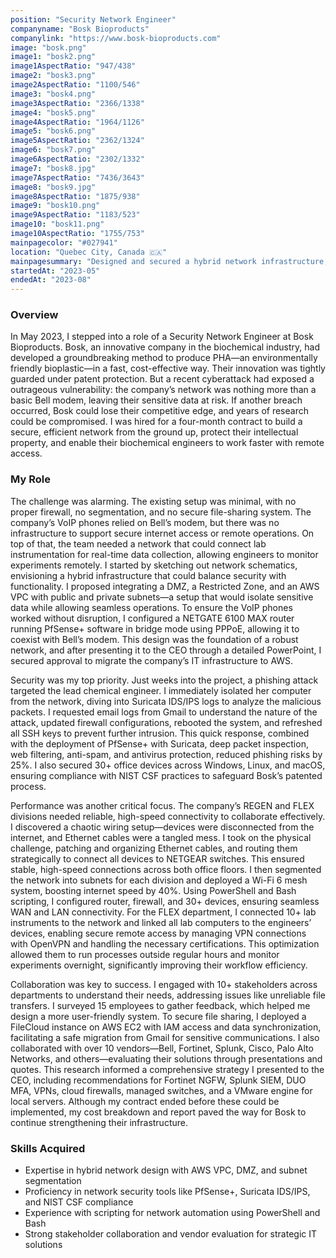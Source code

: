 ```yaml
---
position: "Security Network Engineer"
companyname: "Bosk Bioproducts"
companylink: "https://www.bosk-bioproducts.com"
image: "bosk.png"
image1: "bosk2.png"
image1AspectRatio: "947/438"
image2: "bosk3.png"
image2AspectRatio: "1100/546"
image3: "bosk4.png"
image3AspectRatio: "2366/1338"
image4: "bosk5.png"
image4AspectRatio: "1964/1126"
image5: "bosk6.png"
image5AspectRatio: "2362/1324"
image6: "bosk7.png"
image6AspectRatio: "2302/1332"
image7: "bosk8.jpg"
image7AspectRatio: "7436/3643"
image8: "bosk9.jpg"
image8AspectRatio: "1875/938"
image9: "bosk10.png"
image9AspectRatio: "1183/523"
image10: "bosk11.png"
image10AspectRatio: "1755/753"
mainpagecolor: "#027941"
location: "Quebec City, Canada 🇨🇦"
mainpagesummary: "Designed and secured a hybrid network infrastructure, mitigated phishing attacks, and optimized connectivity for biochemical engineers at a bioproducts innovator"
startedAt: "2023-05"
endedAt: "2023-08"
---
```


### Overview
In May 2023, I stepped into a role of a Security Network Engineer at Bosk Bioproducts. Bosk, an innovative company in the biochemical industry, had developed a groundbreaking method to produce PHA—an environmentally friendly bioplastic—in a fast, cost-effective way. Their innovation was tightly guarded under patent protection. But a recent cyberattack had exposed a outrageous vulnerability: the company’s network was nothing more than a basic Bell modem, leaving their sensitive data at risk. If another breach occurred, Bosk could lose their competitive edge, and years of research could be compromised. I was hired for a four-month contract to build a secure, efficient network from the ground up, protect their intellectual property, and enable their biochemical engineers to work faster with remote access.

### My Role
The challenge was alarming. The existing setup was minimal, with no proper firewall, no segmentation, and no secure file-sharing system. The company’s VoIP phones relied on Bell’s modem, but there was no infrastructure to support secure internet access or remote operations. On top of that, the team needed a network that could connect lab instrumentation for real-time data collection, allowing engineers to monitor experiments remotely. I started by sketching out network schematics, envisioning a hybrid infrastructure that could balance security with functionality. I proposed integrating a DMZ, a Restricted Zone, and an AWS VPC with public and private subnets—a setup that would isolate sensitive data while allowing seamless operations. To ensure the VoIP phones worked without disruption, I configured a NETGATE 6100 MAX router running PfSense+ software in bridge mode using PPPoE, allowing it to coexist with Bell’s modem. This design was the foundation of a robust network, and after presenting it to the CEO through a detailed PowerPoint, I secured approval to migrate the company’s IT infrastructure to AWS.

Security was my top priority. Just weeks into the project, a phishing attack targeted the lead chemical engineer. I immediately isolated her computer from the network, diving into Suricata IDS/IPS logs to analyze the malicious packets. I requested email logs from Gmail to understand the nature of the attack, updated firewall configurations, rebooted the system, and refreshed all SSH keys to prevent further intrusion. This quick response, combined with the deployment of PfSense+ with Suricata, deep packet inspection, web filtering, anti-spam, and antivirus protection, reduced phishing risks by 25%. I also secured 30+ office devices across Windows, Linux, and macOS, ensuring compliance with NIST CSF practices to safeguard Bosk’s patented process.

Performance was another critical focus. The company’s REGEN and FLEX divisions needed reliable, high-speed connectivity to collaborate effectively.  I discovered a chaotic wiring setup—devices were disconnected from the internet, and Ethernet cables were a tangled mess. I took on the physical challenge, patching and organizing Ethernet cables, and routing them strategically to connect all devices to NETGEAR switches. This ensured stable, high-speed connections across both office floors. I then segmented the network into subnets for each division and deployed a Wi-Fi 6 mesh system, boosting internet speed by 40%. Using PowerShell and Bash scripting, I configured router, firewall, and 30+ devices, ensuring seamless WAN and LAN connectivity. For the FLEX department, I connected 10+ lab instruments to the network and linked all lab computers to the engineers’ devices, enabling secure remote access by managing VPN connections with OpenVPN and handling the necessary certifications. This optimization allowed them to run processes outside regular hours and monitor experiments overnight, significantly improving their workflow efficiency.

Collaboration was key to success. I engaged with 10+ stakeholders across departments to understand their needs, addressing issues like unreliable file transfers. I surveyed 15 employees to gather feedback, which helped me design a more user-friendly system. To secure file sharing, I deployed a FileCloud instance on AWS EC2 with IAM access and data synchronization, facilitating a safe migration from Gmail for sensitive communications. I also collaborated with over 10 vendors—Bell, Fortinet, Splunk, Cisco, Palo Alto Networks, and others—evaluating their solutions through presentations and quotes. This research informed a comprehensive strategy I presented to the CEO, including recommendations for Fortinet NGFW, Splunk SIEM, DUO MFA, VPNs, cloud firewalls, managed switches, and a VMware engine for local servers. Although my contract ended before these could be implemented, my cost breakdown and report paved the way for Bosk to continue strengthening their infrastructure.

### Skills Acquired
- Expertise in hybrid network design with AWS VPC, DMZ, and subnet segmentation
- Proficiency in network security tools like PfSense+, Suricata IDS/IPS, and NIST CSF compliance 
- Experience with scripting for network automation using PowerShell and Bash
- Strong stakeholder collaboration and vendor evaluation for strategic IT solutions

